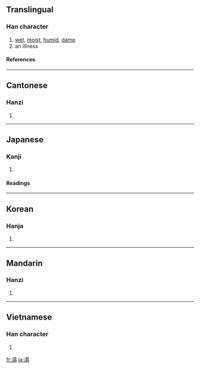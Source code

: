 {{see|湿}}

==Translingual==
===Han character===
{{Han char|rn=85|rad=水|as=14|sn=17|four=3613<sub>3</sub>|canj=水日女火 (EAVF)}}
# [[wet]], [[moist]], [[humid]], [[damp]]
# an illness
====References====
{{Han ref|kx=0655.220|dkj=18483|dj=1065.200|hdz=31769.080|uh=6FD5|ud=28629|bh=C0E3|bd=49379}}
----
==Cantonese==
===Hanzi===
{{yue-hanzi|jyut=|y=sap1}}
# {{defn|Cantonese}}
----
==Japanese==
===Kanji===
{{ja-kanji|grade=|rs=水14}}
# {{defn|Japanese}} 
====Readings====
{{ja-readings|on=[[しつ]] (shitsu), [[しゅう]] (shū)|kun=[[しめる]] (shimeru)}}
----
==Korean==
===Hanja===
{{ko-hanja|hangeul=습|eumhun=|rv=seup|mr=sŭp|y=sup}}
# {{defn|Korean}}
----
==Mandarin==
===Hanzi===
{{cmn-hanzi|sim=湿|pin=[[qì]] ([[qi4]]), [[shī]] ([[shi1]]), [[tà]] ([[ta4]]), [[xí]] ([[xi2]])|wg=ch'i<sup>4</sup>, shih<sup>1</sup>, t'a<sup>4</sup>, hsi<sup>2</sup>}}
# {{defn|Mandarin}}
----
==Vietnamese==
===Han character===
{{vi-hantu|thấp}}
# {{defn|Vietnamese}}

[[fr:濕]]
[[ja:濕]]